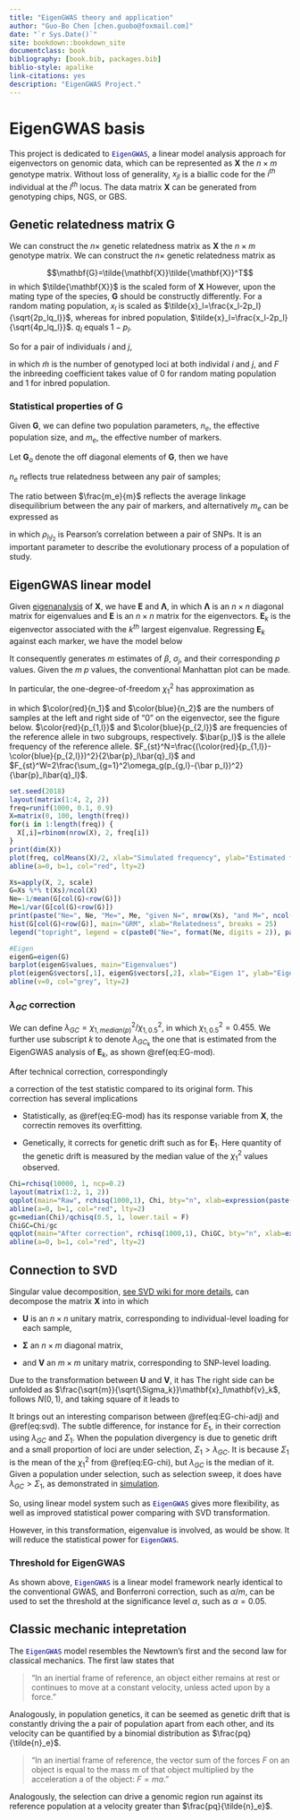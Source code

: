 ```yaml
--- 
title: "EigenGWAS theory and application"
author: "Guo-Bo Chen [chen.guobo@foxmail.com]"
date: "`r Sys.Date()`"
site: bookdown::bookdown_site
documentclass: book
bibliography: [book.bib, packages.bib]
biblio-style: apalike
link-citations: yes
description: "EigenGWAS Project."
---
```


# EigenGWAS basis {#ch:basis}

This project is dedicated to <font color="navy">`EigenGWAS`</font>, a linear model analysis approach for eigenvectors on genomic data, which can be represented as $\mathbf{X}$ the $n \times m$ genotype matrix. Without loss of generality, $x_{jl}$ is a biallic code for the $i^{th}$ individual at the $l^{th}$ locus. The data matrix $\mathbf{X}$ can be generated from genotyping chips, NGS, or GBS.

## Genetic relatedness matrix $\mathbf{G}$

We can construct the $n\times$ genetic relatedness matrix as
$\mathbf{X}$ the $n\times m$ genotype matrix. We can construct the $n\times$ genetic relatedness matrix as

$$\mathbf{G}=\tilde{\mathbf{X}}\tilde{\mathbf{X}}^T$$
in which $\tilde{\mathbf{X}}$ is the scaled form of $\mathbf{X}$
However, upon the mating type of the species, $\mathbf{G}$ should be constructly differently. For a random mating population, $x_l$ is scaled as $\tilde{x}_l=\frac{x_l-2p_l}{\sqrt{2p_lq_l}}$, whereas for inbred population, $\tilde{x}_l=\frac{x_l-2p_l}{\sqrt{4p_lq_l}}$. $q_l$ equals $1-p_l$.

So for a pair of individuals $i$ and $j$, 

\begin{equation}
G_{ij}=\frac{1}{\tilde{m}}\sum_l^{\tilde{m}}\frac{(x_{il}-2p_l)(x_{jl}-2p_l)}{2(1+F)p_lq_l} (\#eq:G)
\end{equation}

in which $\tilde{m}$ is the number of genotyped loci at both individal $i$ and $j$, and $F$ the inbreeding coefficient takes value of 0 for random mating population and 1 for inbred population.


### Statistical properties of $\mathbf{G}$

Given $\mathbf{G}$, we can define two population parameters, $n_e$, the effective population size, and $m_e$, the effective number of markers.

Let $\mathbf{G}_o$ denote the off diagonal elements of $\mathbf{G}$, then we have 

\begin{equation}
n_e=\frac{-1}{mean(\mathbf{G}_o)} (\#eq:Ne)
\end{equation}
$n_e$ reflects true relatedness between any pair of samples; 

\begin{equation}
m_e=\frac{1}{Var(\mathbf{G}_o)}  (\#eq:Me1)
\end{equation}
The ratio between $\frac{m_e}{m}$ reflects the average linkage disequilibrium between the any pair of markers, and alternatively $m_e$ can be expressed as

\begin{equation}
m_e=\frac{\sum_{l_1=1}^m\sum_{l_2=1}^m\rho_{l_1l_2}^2}{m^2}=\bar{\rho}^2 (\#eq:Me2)
\end{equation}

in which $\rho_{l_1l_2}$ is Pearson's correlation between a pair of SNPs. It is an important parameter to describe the evolutionary process of a population of study.

## EigenGWAS linear model
Given [eigenanalysis](https://en.wikipedia.org/wiki/Eigenvalues_and_eigenvectors) of $\mathbf{X}$, we have $\mathbf{E}$ and $\mathbf{\Lambda}$, in which $\mathbf{\Lambda}$ is an $n \times n$ diagonal matrix for eigenvalues and $\mathbf{E}$ is an $n \times n$  matrix for the eigenvectors. $\mathbf{E}_k$ is the eigenvector associated with the $k^{th}$ largest eigenvalue. Regressing $\mathbf{E}_k$ against each marker, we have the model below

\begin{equation}
\mathbf{E}_k=a+\beta_j\mathbf{x}_i+e (\#eq:EG-mod)
\end{equation}

It consequently generates $m$ estimates of $\beta$, $\sigma_j$, and their corresponding $p$ values. Given the $m$ $p$ values, the conventional 
Manhattan plot can be made.

In particular, the one-degree-of-freedom $\chi^2_1$ has approximation as

\begin{equation}
4\frac{\color{red}{n_1}\color{blue}{n_2}}{n}\frac{(\color{red}{p_{1,l}}-\color{blue}{p_{2,l}})^2}{2\bar{p}_l\bar{q}_l}=4n\omega_1 \omega_2 F_{st}^N=nF_{st}^W (\#eq:EG-chi)
\end{equation}

in which $\color{red}{n_1}$ and $\color{blue}{n_2}$ are the numbers of samples at the left and right side of "0" on the eigenvector, see the figure below. $\color{red}{p_{1,l}}$ and $\color{blue}{p_{2,l}}$ are frequencies of the reference allele in two subgroups, respectively. $\bar{p_l}$ is the allele frequency of the reference allele. $F_{st}^N=\frac{(\color{red}{p_{1,l}}-\color{blue}{p_{2,l}})^2}{2\bar{p}_l\bar{q}_l}$ and $F_{st}^W=2\frac{\sum_{g=1}^2\omega_g(p_{g,l}-{\bar p_l})^2}{\bar{p}_l\bar{q}_l}$.

```r
set.seed(2018)
layout(matrix(1:4, 2, 2))
freq=runif(1000, 0.1, 0.9)
X=matrix(0, 100, length(freq))
for(i in 1:length(freq)) {
  X[,i]=rbinom(nrow(X), 2, freq[i])
}
print(dim(X))
plot(freq, colMeans(X)/2, xlab="Simulated frequency", ylab="Estimated frequency", bty='n', pch=16, cex=0.5)
abline(a=0, b=1, col="red", lty=2)

Xs=apply(X, 2, scale)
G=Xs %*% t(Xs)/ncol(X)
Ne=-1/mean(G[col(G)<row(G)])
Me=1/var(G[col(G)<row(G)])
print(paste("Ne=", Ne, "Me=", Me, "given N=", nrow(Xs), "and M=", ncol(Xs)))
hist(G[col(G)<row(G)], main="GRM", xlab="Relatedness", breaks = 25)
legend("topright", legend = c(paste0("Ne=", format(Ne, digits = 2)), paste0("Me=", format(Me, digits = 2)) ), bty = 'n')

#Eigen
eigenG=eigen(G)
barplot(eigenG$values, main="Eigenvalues")
plot(eigenG$vectors[,1], eigenG$vectors[,2], xlab="Eigen 1", ylab="Eigen 2", bty='n', main="Eigenspace", pch=16, cex=0.5, col=ifelse(eigenG$vectors[,1]>0, "red", "blue"))
abline(v=0, col="grey", lty=2)
```

### $\lambda_{GC}$ correction
We can define $\lambda_{GC}=\chi^2_{1,median(p)}/\chi^2_{1,0.5}$, in which $\chi^2_{1,0.5}=0.455$. We further use subscript $k$ to denote $\lambda_{GC_k}$ the one that is estimated from the EigenGWAS analysis of $\mathbf{E}_k$, as shown \@ref(eq:EG-mod).

After technical correction, correspondingly 

\begin{equation}
\tilde\chi^2_1=\chi^2_1/\lambda_{GC} (\#eq:EG-chi-adj)
\end{equation}

a correction of the test statistic compared to its original form. This correction has several implications

- Statistically, as \@ref(eq:EG-mod) has its response variable from $\mathbf{X}$, the correctin removes its overfitting.

- Genetically, it corrects for genetic drift such as for $\mathbf{E}_1$. Here quantity of the genetic drift is measured by the median value of the $\chi^2_1$ values observed.


```r
Chi=rchisq(10000, 1, ncp=0.2)
layout(matrix(1:2, 1, 2))
qqplot(main="Raw", rchisq(1000,1), Chi, bty="n", xlab=expression(paste("Theoretical ",chi[1]^2)), ylab=expression(paste("Observed ",chi[1]^2)), pch=16, cex=0.5)
abline(a=0, b=1, col="red", lty=2)
gc=median(Chi)/qchisq(0.5, 1, lower.tail = F)
ChiGC=Chi/gc
qqplot(main="After correction", rchisq(1000,1), ChiGC, bty="n", xlab=expression(paste("Theoretical ",chi[1]^2)), ylab=expression(paste("Observed ",chi[1]^2)), pch=16, cex=0.5)
abline(a=0, b=1, col="red", lty=2)
```

## Connection to SVD
Singular value decomposition, [see SVD wiki for more details](https://en.wikipedia.org/wiki/Singular_value_decomposition), can decompose the matrix $\mathbf{X}$ into
\begin{equation}
\mathbf{X}=\mathbf{U\Sigma V} (\#eq:SVD)
\end{equation}
in which

- $\mathbf{U}$ is an $n\times n$ unitary matrix, corresponding to individual-level loading for each sample,

- $\mathbf{\Sigma}$ an $n\times m$ diagonal matrix, 

- and $\mathbf{V}$ an $m\times m$ unitary matrix, corresponding to SNP-level loading.

Due to the transformation between $\mathbf{U}$ and $\mathbf{V}$, it has 
\begin{equation}
\mathbf{U}=\mathbf{\tilde{X}V\Sigma}^{-1} (\#eq:svd)
\end{equation}
The right side can be unfolded as $\frac{\sqrt{m}}{\sqrt{\Sigma_k}}\mathbf{x}_l\mathbf{v}_k$, follows $N(0,1)$, and taking square of it leads to 
\begin{equation}
(\frac{\sqrt{m}}{\sqrt{\Sigma_k}}\mathbf{\tilde{x}}_l\mathbf{v}_k)^2 \sim \chi^2_1 (\#eq:chi-svd)
\end{equation}

It brings out an interesting comparison between \@ref(eq:EG-chi-adj) and \@ref(eq:svd).
The subtle difference, for instance for $E_1$, in their correction using $\lambda_{GC}$ and $\Sigma_1$. When the population divergency is due to genetic drift and a small proportion of loci are under selection,  $\Sigma_1 \gt \lambda_{GC}$. It is because $\Sigma_1$ is the mean of the $\chi^2_1$ from \@ref(eq:EG-chi), but $\lambda_{GC}$ is the median of it. Given a population under selection, such as selection sweep, it does have $\lambda_{GC} \gt \Sigma_1$, as demonstrated in [simulation](http://rpubs.com/gc5k/EigenGWAScore).

So, using linear model system such as <font color="navy">`EigenGWAS`</font> gives more flexibility, as well as improved statistical power comparing with SVD transformation.

However, in this transformation, eigenvalue is involved, as would be show. It will reduce the statistical power for <font color="navy">`EigenGWAS`</font>.

### Threshold for EigenGWAS
As shown above, <font color="navy">`EigenGWAS`</font> is a linear model framework nearly identical to the conventional GWAS, and Bonferroni correction, such as $\alpha/m$, can be used to set the threshold at the significance level $\alpha$, such as $\alpha=0.05$.

## Classic mechanic intepretation
The <font color="navy">`EigenGWAS`</font> model resembles the Newtown's first and the second law for classical mechanics. The first law states that 

>"In an inertial frame of reference, an object either remains at rest or continues to move at a constant velocity, unless acted upon by a force."

Analogously, in population genetics, it can be seemed as genetic drift that is constantly driving the a pair of population apart from each other, and its velocity can be quantified by a binomial distribution as $\frac{pq}{\tilde{n}_e}$.

>"In an inertial frame of reference, the vector sum of the forces $F$ on an object is equal to the mass m of that object multiplied by the acceleration a of the object: $F = ma$."

Analogously, the selection can drive a genomic region run against its reference population at a velocity greater than $\frac{pq}{\tilde{n}_e}$.
